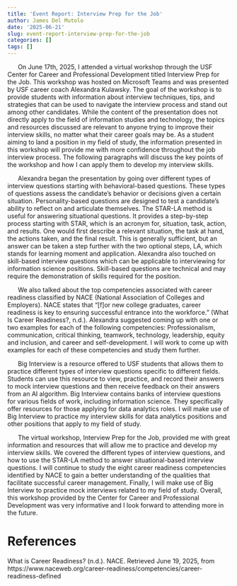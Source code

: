 ```yaml
---
title: 'Event Report: Interview Prep for the Job'
author: James Del Mutolo
date: '2025-06-21'
slug: event-report-interview-prep-for-the-job
categories: []
tags: []
---
```


&nbsp;&nbsp;&nbsp;&nbsp;&nbsp;&nbsp;On June 17th, 2025, I attended a virtual workshop through the USF Center for Career and Professional Development titled Interview Prep for the Job. This workshop was hosted on Microsoft Teams and was presented by USF career coach Alexandra Kulawsky. The goal of the workshop is to provide students with information about interview techniques, tips, and strategies that can be used to navigate the interview process and stand out among other candidates. While the content of the presentation does not directly apply to the field of information studies and technology, the topics and resources discussed are relevant to anyone trying to improve their interview skills, no matter what their career goals may be. As a student aiming to land a position in my field of study, the information presented in this workshop will provide me with more confidence throughout the job interview process. The following paragraphs will discuss the key points of the workshop and how I can apply them to develop my interview skills.

&nbsp;&nbsp;&nbsp;&nbsp;&nbsp;&nbsp;Alexandra began the presentation by going over different types of interview questions starting with behavioral-based questions. These types of questions assess the candidate's behavior or decisions given a certain situation. Personality-based questions are designed to test a candidate's ability to reflect on and articulate themselves. The STAR-LA method is useful for answering situational questions. It provides a step-by-step process starting with STAR, which is an acronym for, situation, task, action, and results. One would first describe a relevant situation, the task at hand, the actions taken, and the final result. This is generally sufficient, but an answer can be taken a step further with the two optional steps, LA, which stands for learning moment and application. Alexandra also touched on skill-based interview questions which can be applicable to interviewing for information science positions. Skill-based questions are technical and may require the demonstration of skills required for the position.

&nbsp;&nbsp;&nbsp;&nbsp;&nbsp;&nbsp;We also talked about the top competencies associated with career readiness classified by NACE (National Association of Colleges and Employers). NACE states that “[f]or new college graduates, career readiness is key to ensuring successful entrance into the workforce.” (What Is Career Readiness?, n.d.). Alexandra suggested coming up with one or two examples for each of the following competencies: Professionalism, communication, critical thinking, teamwork, technology, leadership, equity and inclusion, and career and self-development. I will work to come up with examples for each of these competencies and study them further.

&nbsp;&nbsp;&nbsp;&nbsp;&nbsp;&nbsp;Big Interview is a resource offered to USF students that allows them to practice different types of interview questions specific to different fields. Students can use this resource to view, practice, and record their answers to mock interview questions and then receive feedback on their answers from an AI algorithm. Big Interview contains banks of interview questions for various fields of work, including information science. They specifically offer resources for those applying for data analytics roles. I will make use of Big Interview to practice my interview skills for data analytics positions and other positions that apply to my field of study.

&nbsp;&nbsp;&nbsp;&nbsp;&nbsp;&nbsp;The virtual workshop, Interview Prep for the Job, provided me with great information and resources that will allow me to practice and develop my interview skills. We covered the different types of interview questions, and how to use the STAR-LA method to answer situational-based interview questions. I will continue to study the eight career readiness competencies identified by NACE to gain a better understanding of the qualities that facilitate successful career management. Finally, I will make use of Big Interview to practice mock interviews related to my field of study. Overall, this workshop provided by the Center for Career and Professional Development was very informative and I look forward to attending more in the future.

# References
What is Career Readiness? (n.d.). NACE. Retrieved June 19, 2025, from https://www.naceweb.org/career-readiness/competencies/career-readiness-defined


